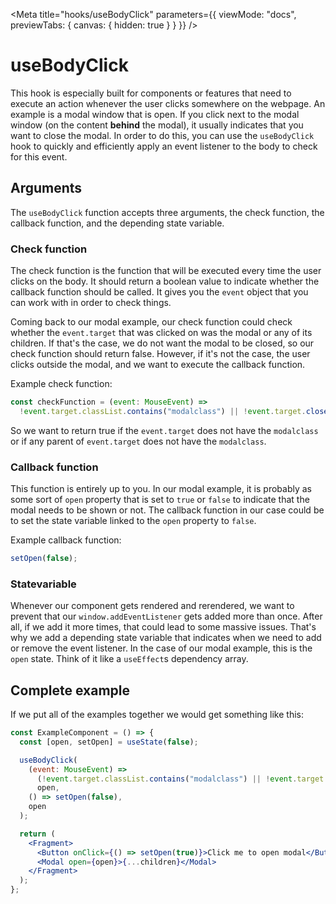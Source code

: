 
<Meta
  title="hooks/useBodyClick"
  parameters={{
    viewMode: "docs",
    previewTabs: {
      canvas: { hidden: true }
    }
  }}
/>

# useBodyClick

This hook is especially built for components or features that need to execute an action whenever the user clicks somewhere on the webpage.
An example is a modal window that is open. If you click next to the modal window (on the content **behind** the modal), it usually indicates that you want to close the modal.
In order to do this, you can use the `useBodyClick` hook to quickly and efficiently apply an event listener to the body to check for this event.

## Arguments

The `useBodyClick` function accepts three arguments, the check function, the callback function, and the depending state variable.

### Check function

The check function is the function that will be executed every time the user clicks on the body. It should return a boolean value to indicate whether the callback function should be called.
It gives you the `event` object that you can work with in order to check things.

Coming back to our modal example, our check function could check whether the `event.target` that was clicked on was the modal or any of its children. If that's the case, we do not want
the modal to be closed, so our check function should return false. However, if it's not the case, the user clicks outside the modal, and we want to execute the callback function.

Example check function:

```js
const checkFunction = (event: MouseEvent) =>
  !event.target.classList.contains("modalclass") || !event.target.closest(".modalclass");
```

So we want to return true if the `event.target` does not have the `modalclass` or if any parent of `event.target` does not have the `modalclass`.

### Callback function

This function is entirely up to you. In our modal example, it is probably as some sort of `open` property that is set to `true` or `false` to indicate that the modal needs to be shown or not.
The callback function in our case could be to set the state variable linked to the `open` property to `false`.

Example callback function:

```js
setOpen(false);
```

### Statevariable

Whenever our component gets rendered and rerendered, we want to prevent that our `window.addEventListener` gets added more than once. After all,
if we add it more times, that could lead to some massive issues. That's why we add a depending state variable that indicates when we
need to add or remove the event listener. In the case of our modal example, this is the `open` state. Think of it like a `useEffect`s dependency array.

## Complete example

If we put all of the examples together we would get something like this:

```jsx
const ExampleComponent = () => {
  const [open, setOpen] = useState(false);

  useBodyClick(
    (event: MouseEvent) =>
      (!event.target.classList.contains("modalclass") || !event.target.closest(".modalclass")) &&
      open,
    () => setOpen(false),
    open
  );

  return (
    <Fragment>
      <Button onClick={() => setOpen(true)}>Click me to open modal</Button>
      <Modal open={open}>{...children}</Modal>
    </Fragment>
  );
};
```
